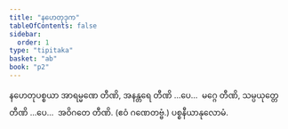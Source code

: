 ```yaml
---
title: "နဟေတုဒုက"
tableOfContents: false
sidebar:
  order: 1
type: "tipitaka"
basket: "ab"
book: "p2"
---
```



<DynamicBreadcrumb />

<Division number="85" book="p2" e="ch" v="38" p="34">

<Paragraph number="231" book="p2">
နဟေတုပစ္စယာ အာရမ္မဏေ တီဏိ, အနန္တရေ တီဏိ …ပေ…  မဂ္ဂေ တီဏိ, သမ္ပယုတ္တေ တီဏိ …ပေ…  အဝိဂတေ တီဏိ. (ဧဝံ ဂဏေတဗ္ဗံ.)

</Paragraph>
</Division>

<Paragraph number="232" type="center" book="p2">
ပစ္စနီယာနုလောမံ.
</Paragraph>
